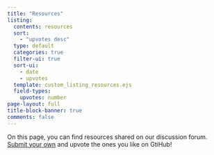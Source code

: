 ```yaml
---
title: "Resources"
listing:
  contents: resources
  sort:
    - "upvotes desc"
  type: default
  categories: true
  filter-ui: true
  sort-ui:
    - date
    - upvotes
  template: custom_listing_resources.ejs
  field-types:
    upvotes: number
page-layout: full
title-block-banner: true
comments: false
---
```


On this page, you can find resources shared on our discussion forum. [Submit your own](https://github.com/orgs/epiverse-trace/discussions/new?category=resources) and upvote the ones you like on GtiHub!

